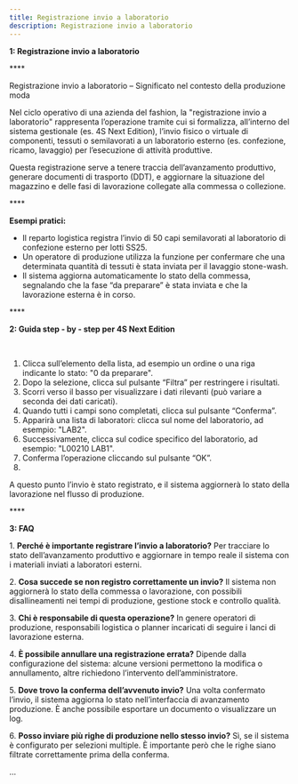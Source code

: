 ```yaml
---
title: Registrazione invio a laboratorio
description: Registrazione invio a laboratorio
---
```


**1: Registrazione invio a laboratorio**

**** 

Registrazione invio a laboratorio – Significato nel contesto della produzione moda

Nel ciclo operativo di una azienda del fashion, la "registrazione invio a laboratorio" rappresenta l’operazione tramite cui si formalizza, all’interno del sistema gestionale (es. 4S Next Edition), l’invio fisico o virtuale di componenti, tessuti o semilavorati a un laboratorio esterno (es. confezione, ricamo, lavaggio) per l’esecuzione di attività produttive.

Questa registrazione serve a tenere traccia dell’avanzamento produttivo, generare documenti di trasporto (DDT), e aggiornare la situazione del magazzino e delle fasi di lavorazione collegate alla commessa o collezione.

**** 

**Esempi pratici:**

* Il reparto logistica registra l’invio di 50 capi semilavorati al laboratorio di confezione esterno per lotti SS25.
* Un operatore di produzione utilizza la funzione per confermare che una determinata quantità di tessuti è stata inviata per il lavaggio stone-wash.
* Il sistema aggiorna automaticamente lo stato della commessa, segnalando che la fase “da preparare” è stata inviata e che la lavorazione esterna è in corso.

**** 

**2: Guida step - by - step per 4S Next Edition**

 

1. Clicca sull’elemento della lista, ad esempio un ordine o una riga indicante lo stato: "0 da preparare".
2. Dopo la selezione, clicca sul pulsante “Filtra” per restringere i risultati.
3. Scorri verso il basso per visualizzare i dati rilevanti (può variare a seconda dei dati caricati).
4. Quando tutti i campi sono completati, clicca sul pulsante “Conferma”.
5. Apparirà una lista di laboratori: clicca sul nome del laboratorio, ad esempio: "LAB2".
6. Successivamente, clicca sul codice specifico del laboratorio, ad esempio: "L00210 LAB1".
7. Conferma l’operazione cliccando sul pulsante “OK”.
8.  

A questo punto l’invio è stato registrato, e il sistema aggiornerà lo stato della lavorazione nel flusso di produzione.

**** 

**3: FAQ**

1\. **Perché è importante registrare l’invio a laboratorio?**
Per tracciare lo stato dell’avanzamento produttivo e aggiornare in tempo reale il sistema con i materiali inviati a laboratori esterni.

2\. **Cosa succede se non registro correttamente un invio?**
Il sistema non aggiornerà lo stato della commessa o lavorazione, con possibili disallineamenti nei tempi di produzione, gestione stock e controllo qualità.

3\. **Chi è responsabile di questa operazione?**
In genere operatori di produzione, responsabili logistica o planner incaricati di seguire i lanci di lavorazione esterna.

4\. **È possibile annullare una registrazione errata?**
Dipende dalla configurazione del sistema: alcune versioni permettono la modifica o annullamento, altre richiedono l’intervento dell’amministratore.

5\. **Dove trovo la conferma dell’avvenuto invio?**
Una volta confermato l’invio, il sistema aggiorna lo stato nell’interfaccia di avanzamento produzione. È anche possibile esportare un documento o visualizzare un log.

6\. **Posso inviare più righe di produzione nello stesso invio?**
Sì, se il sistema è configurato per selezioni multiple. È importante però che le righe siano filtrate correttamente prima della conferma.

...